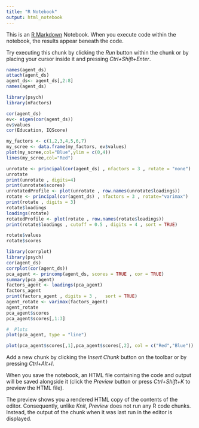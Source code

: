 ```yaml
---
title: "R Notebook"
output: html_notebook
---
```


This is an [R Markdown](http://rmarkdown.rstudio.com) Notebook. When you execute code within the notebook, the results appear beneath the code. 

Try executing this chunk by clicking the *Run* button within the chunk or by placing your cursor inside it and pressing *Ctrl+Shift+Enter*. 

```r
names(agent_ds)
attach(agent_ds)
agent_ds<- agent_ds[,2:8]
names(agent_ds)
```

```r
library(psych)
library(nFactors)
```

```r
cor(agent_ds)
ev<- eigen(cor(agent_ds))
ev$values
cor(Education, IQScore)
```
```r
my_factors <- c(1,2,3,4,5,6,7)
my_scree <- data.frame(my_factors, ev$values)
plot(my_scree,col="Blue",ylim = c(0,4))
lines(my_scree,col="Red")

```
```r
unrotate <- principal(cor(agent_ds) , nfactors = 3 , rotate = "none")
unrotate
print(unrotate , digits=4)
print(unrotate$scores)
unrotatedProfile <- plot(unrotate , row.names(unrotate$loadings))
rotate <- principal(cor(agent_ds) , nfactors = 3 , rotate="varimax")
print(rotate , digits = 3)
rotate$loadings
loadings(rotate)
rotatedProfile <- plot(rotate , row.names(rotate$loadings))
print(rotate$loadings , cutoff = 0.5 , digits = 4 , sort = TRUE)
```
```r
rotate$values
rotate$scores
```
```r
library(corrplot)
library(psych)
cor(agent_ds)
corrplot(cor(agent_ds))
pca_agent <- princomp(agent_ds, scores = TRUE , cor = TRUE)
summary(pca_agent)
factors_agent <- loadings(pca_agent)
factors_agent
print(factors_agent , digits = 3 ,   sort = TRUE)
agent_rotate <- varimax(factors_agent)
agent_rotate
pca_agent$scores
pca_agent$scores[,1:3]

```
```r
#  Plots
plot(pca_agent, type = "line")
```
```r
plot(pca_agent$scores[,1],pca_agent$scores[,2], col = c("Red","Blue"))
```

Add a new chunk by clicking the *Insert Chunk* button on the toolbar or by pressing *Ctrl+Alt+I*.

When you save the notebook, an HTML file containing the code and output will be saved alongside it (click the *Preview* button or press *Ctrl+Shift+K* to preview the HTML file).

The preview shows you a rendered HTML copy of the contents of the editor. Consequently, unlike *Knit*, *Preview* does not run any R code chunks. Instead, the output of the chunk when it was last run in the editor is displayed.
